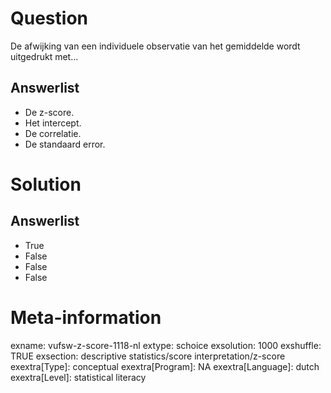 Question
========
De afwijking van een individuele observatie van het gemiddelde wordt
uitgedrukt met…

Answerlist
----------
* De z-score.
* Het intercept.
* De correlatie.
* De standaard error.

Solution
========










Answerlist
----------
* True
* False
* False
* False

Meta-information
================
exname: vufsw-z-score-1118-nl
extype: schoice
exsolution: 1000
exshuffle: TRUE
exsection: descriptive statistics/score interpretation/z-score
exextra[Type]: conceptual
exextra[Program]: NA
exextra[Language]: dutch
exextra[Level]: statistical literacy

